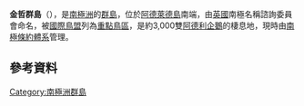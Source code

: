 {{coord|67|45|S|68|42|W|display=title}}

'''金哲群島'''（{{lang-en|Ginger Islands}}），是[[南極洲|南極洲]]的[[群島|群島]]，位於[[阿德萊德島|阿德萊德島]]南端，由[[英國|英國]]南極名稱諮詢委員會命名，被[[國際鳥盟|國際鳥盟]]列為[[重點鳥區|重點鳥區]]，是約3,000雙[[阿德利企鵝|阿德利企鵝]]的棲息地，現時由[[南極條約體系|南極條約體系]]管理。

==參考資料==
{{usgs-gazetteer}}

{{DEFAULTSORT:Ginger Islands}}
[[Category:南極洲群島|Category:南極洲群島]]


{{AdelaideIsland-geo-stub}}